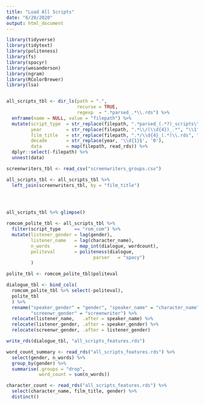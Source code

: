```yaml
---
title: "Load All Scripts"
date: "6/20/2020"
output: html_document
---
```


```r
library(tidyverse)
library(tidytext)
library(politeness)
library(fs)
library(spacyr)
library(wesanderson)
library(ngram)
library(RColorBrewer)
library(lsa)


all_scripts_tbl <- dir_ls(path = ".",
                          recurse = TRUE,
                          regexp  = ".*parsed_.*\\.rds") %>%
  enframe(name = NULL, value = "filepath") %>%
  mutate(script_type  = str_replace(filepath, ".*parsed_(.*?)_scripts\\/.*", "\\1"),
         year         = str_replace(filepath, ".*\\/(\\d{4})_.*", "\\1"),
         film_title   = str_replace(filepath, ".*/\\d{4}_(.*)\\.rds", "\\1"),
         decade       = str_replace(year, '\\d{1}$', '0'),
         data         = map(filepath, read_rds)) %>%
  dplyr::select(-filepath) %>% 
  unnest(data)

screenwriters_tbl <- read_csv("screenwriters_groups.csv")

all_scripts_tbl <- all_scripts_tbl %>% 
  left_join(screenwriters_tbl, by = "film_title")  
  



all_scripts_tbl %>% glimpse()
```



```r

romcom_polite_tbl <- all_scripts_tbl %>%
  filter(script_type     == "rom_com") %>%
  mutate(listener_gender = lag(gender),
         listener_name   = lag(character_name),
         n_words         = map_int(dialogue, wordcount),
         politeval       = politeness(dialogue,
                                parser   = "spacy")
         )

polite_tbl <- romcom_polite_tbl$politeval

dialogue_tbl <- bind_cols(
  romcom_polite_tbl %>% select(-politeval),
  polite_tbl
  ) %>%
  rename("speaker_gender" = "gender", "speaker_name" = "character_name", 
         "screenwr_gender" = "screenwriter") %>% 
  relocate(listener_name,   .after = speaker_name) %>%
  relocate(listener_gender, .after = speaker_gender) %>%
  relocate(screenwr_gender, .after = listener_gender)

write_rds(dialogue_tbl, "all_scripts_features.rds")

```


```r

word_count_summary <- read_rds("all_scripts_features.rds") %>% 
  select(gender, n_words) %>% 
  group_by(gender) %>%
  summarise(.groups = "drop",
            word_count = sum(n_words))

character_count <- read_rds("all_scripts_features.rds") %>% 
  select(character_name, film_title, gender) %>% 
  distinct()
  


``` 
